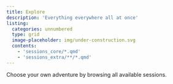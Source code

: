 ```yaml
---
title: Explore
description: 'Everything everywhere all at once'
listing:
  categories: unnumbered
  type: grid
  image-placeholder: img/under-construction.svg
  contents:
    - 'sessions_core/*.qmd'
    - 'sessions_extra/**/*.qmd'
---
```


Choose your own adventure by browsing all available sessions.
